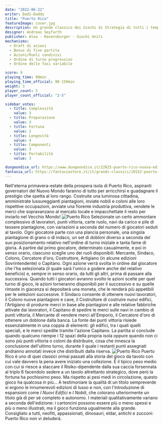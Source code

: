 ```yaml
---
date: "2022-06-22"
writer: Dadi-Daddy
title: "Puerto Rico"
featureImage: cover.jpg
description: Un grande classico dei Giochi di Strategia di tutti i tempi!
designer: Andreas Seyfarth
publisher: Alea - Ravensburger - Giochi Uniti
mechanisms:
  - Draft di azioni
  - Bonus di fine partita
  - Azioni/Ruoli condivisi
  - Ordine di turno progressivo
  - Ordine delle fasi variabile

score: 9
playing_time: 90min
playing_time_official: 90-150min
weight: 3
player_count: 5
player_count_official: "2-5"

sidebar_votes:
  - title: Complessità
    value: 3
  - title: Preparazione
    value: 3
  - title: Fortuna
    value: 1
  - title: Longevità
    value: 4
  - title: Componenti
    value: 3
  - title: Portabilità
    value: 3

dungeondice_url: https://www.dungeondice.it/22025-puerto-rico-nuova-edizione.html
fantasia_url: https://fantasiastore.it/it/grandi-classici/10152-puerto-rico.html
---
```


<Setting>
  Nell'eterna primavera-estate della prospera isola di Puerto Rico, aspiranti
  governatori del Nuovo Mondo faranno di tutto per arricchirsi e guadagnare il
  prestigio che spetta al loro rango. Costruite una luminosa cittadina,
  amministrate lussureggianti piantagioni, inviate nobili e coloni alle loro
  rispettive occupazioni, avviate una fiorente industria produttiva, vendete le
  merci che sopravanzano al mercato locale e impacchettate il resto per inviarlo
  nel Vecchio Mondo!
</Setting>

<img src="./game1.jpg" alt="Puerto Rico" />

<Rules>
  Selezionate un certo ammontare complessivo di lavoratori, punti vittoria,
  carte ruolo, navi da carico e pile di tessere piantagione, con variazioni a
  seconda del numero di giocatori seduti al tavolo. Ogni giocatore parte con una
  plancia personale, una singola piantagione di grano o di indaco, un set di
  dobloni diverso a seconda del suo posizionamento relativo nell'ordine di turno
  iniziale e tanta fame di gloria. A partire dal primo giocatore, determinato
  casualmente, e poi in senso orario, ciascuno sceglie uno dei ruoli
  disponibili: Mercante, Sindaco, Colono, Cercatore d'oro, Costruttore,
  Artigiano (in alcune edizioni Sovrintendente) o Capitano. Ogni azione verrà
  svolta in ordine dal giocatore che l'ha selezionata (il quale sarà l'unico a
  godere anche del relativo beneficio) e, sempre in senso orario, da tutti gli
  altri, prima di passare alla successiva. Quando tutti i giocatori avranno
  svolto le azioni scelte per quel turno di gioco, le azioni torneranno
  disponibili per il successivo e su quelle rimaste in giacenza si depositerà
  una moneta, che le renderà più appetibili per le selezioni successive. Il
  Sindaco consente di ottenere nuovi lavoratori, il Colono nuove piantagioni e
  cave, il Costruttore di costruire nuovi edifici, l'Artigiano di produrre merci
  in base alle piantagioni e alle relative fabbriche attivate dai lavoratori, il
  Capitano di spedire le merci sulle navi in cambio di punti vittoria, il
  Mercante di vendere merci all'Emporio, il Cercatore d'oro di ottenere un
  doblone dalla banca. La fonte dei punti vittoria risiede essenzialmente in una
  coppia di elementi: gli edifici, tra i quali quelli speciali, e le merci
  spedite tramite l'azione Capitano. La partita si conclude quando qualcuno
  riempie i 12 spazi della propria isola oppure quando non ci sono più punti
  vittoria o coloni da distribuire, cosa che innesca la conclusione dell'ultimo
  turno, durante il quale i restanti punti assegnati andranno annotati invece
  che distribuiti dalla riserva.
</Rules>

<img src="./game2.jpg" alt="Puerto Rico" />

<Feedback>
  Puerto Rico è uno di quei classici ormai passati alla storia del gioco da
  tavolo con cui vale davvero la pena avere iniziato una collezione. È il tipico
  peso medio con cui si riesce a staccare il Risiko-dipendente dalla sua caccia
  forsennata al triplo 6 facendolo sedere a un tavolo altrettanto strategico,
  dove però la fortuna ha pochissimo peso. Ma rispetto ai pesi medi in
  circolazione, questo gioco ha qualcosa in più… A testimoniare la qualità di un
  titolo sempreverde si ergono le innumerevoli edizioni di lusso e non, con
  l'introduzione di espansioni come <em>I Nuovi Edifici</em> e <em>I Nobili</em>,
  che colorano ulteriormente un titolo già di per sé completo e autonomo. I materiali
  qualitativamente variano a seconda dell'edizione: i cartoncini possono essere più
  o meno spessi e più o meno illustrati, ma il gioco funziona ugualmente alla grande.
  Consigliato a tutti, neofiti, appassionati, dinosauri, eldar, antichi e zucconi:
  Puerto Rico non vi deluderà.
</Feedback>

<Instagram id="CfGo_l4jPIt" />

